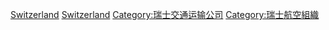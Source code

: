 {{Commons cat|Airlines of Switzerland}}

[[Category:各国航空公司|Switzerland]]
[[Category:欧洲航空公司|Switzerland]]
[[Category:瑞士交通运输公司|Category:瑞士交通运输公司]]
[[Category:瑞士航空組織|Category:瑞士航空組織]]